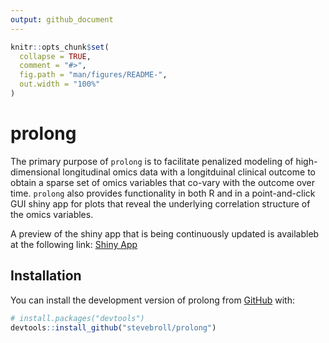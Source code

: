 ```yaml
---
output: github_document
---
```


<!-- README.md is generated from README.Rmd. Please edit that file -->

```r
knitr::opts_chunk$set(
  collapse = TRUE,
  comment = "#>",
  fig.path = "man/figures/README-",
  out.width = "100%"
)
```

# prolong

<!-- badges: start -->
<!-- badges: end -->

The primary purpose of `prolong` is to facilitate penalized modeling of high-dimensional longitudinal omics data with a longitduinal clinical outcome to obtain a sparse set of omics variables that co-vary with the outcome over time. `prolong` also provides functionality in both R and in a point-and-click GUI shiny app for plots that reveal the underlying correlation structure of the omics variables.

A preview of the shiny app that is being continuously updated is availableb at the following link:
[Shiny App](https://stevebroll-cornell.shinyapps.io/TBcorr/)


## Installation

You can install the development version of prolong from [GitHub](https://github.com/) with:

``` r
# install.packages("devtools")
devtools::install_github("stevebroll/prolong")
```
